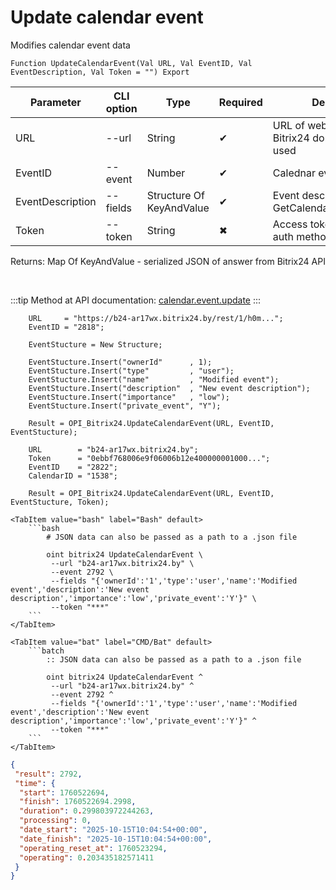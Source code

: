 ﻿---
sidebar_position: 2
description: Update calendar event and other functions to work with Bitrix24 in the Open Integration Package, a free open-source integration library for 1C:Enterprise 8, OneScript and CLI
keywords: [1C, 1С, 1С:Enterprise, 1С:Enterprise 8.3, API, Integration, Services, Exchange, OneScript, CLI, Bitrix24]
---


# Update calendar event
 Modifies calendar event data



`Function UpdateCalendarEvent(Val URL, Val EventID, Val EventDescription, Val Token = "") Export`

  | Parameter | CLI option | Type | Required | Description |
  |-|-|-|-|-|
  | URL | --url | String | &#x2714; | URL of webhook or a Bitrix24 domain, when token used |
  | EventID | --event | Number | &#x2714; | Calednar event ID |
  | EventDescription | --fields | Structure Of KeyAndValue | &#x2714; | Event description. See GetCalendarEventsStructure |
  | Token | --token | String | &#x2716; | Access token, when app auth method used |

  
  Returns:  Map Of KeyAndValue - serialized JSON of answer from Bitrix24 API

<br/>

:::tip
Method at API documentation: [calendar.event.update](https://apidocs.bitrix24.ru/api-reference/calendar/calendar-event/calendar-event-update.html)
:::
<br/>


```bsl title="1C:Enterprise/OneScript code example"
    URL     = "https://b24-ar17wx.bitrix24.by/rest/1/h0m...";
    EventID = "2818";

    EventStucture = New Structure;

    EventStucture.Insert("ownerId"      , 1);
    EventStucture.Insert("type"         , "user");
    EventStucture.Insert("name"         , "Modified event");
    EventStucture.Insert("description"  , "New event description");
    EventStucture.Insert("importance"   , "low");
    EventStucture.Insert("private_event", "Y");

    Result = OPI_Bitrix24.UpdateCalendarEvent(URL, EventID, EventStucture);

    URL        = "b24-ar17wx.bitrix24.by";
    Token      = "0ebbf768006e9f06006b12e400000001000...";
    EventID    = "2822";
    CalendarID = "1538";

    Result = OPI_Bitrix24.UpdateCalendarEvent(URL, EventID, EventStucture, Token);
```
 

 <Tabs>
  
    <TabItem value="bash" label="Bash" default>
        ```bash
            # JSON data can also be passed as a path to a .json file
            
            oint bitrix24 UpdateCalendarEvent \
             --url "b24-ar17wx.bitrix24.by" \
             --event 2792 \
             --fields "{'ownerId':'1','type':'user','name':'Modified event','description':'New event description','importance':'low','private_event':'Y'}" \
             --token "***"
        ```
    </TabItem>
  
    <TabItem value="bat" label="CMD/Bat" default>
        ```batch
            :: JSON data can also be passed as a path to a .json file
            
            oint bitrix24 UpdateCalendarEvent ^
             --url "b24-ar17wx.bitrix24.by" ^
             --event 2792 ^
             --fields "{'ownerId':'1','type':'user','name':'Modified event','description':'New event description','importance':'low','private_event':'Y'}" ^
             --token "***"
        ```
    </TabItem>
</Tabs>


```json title="Result"
{
 "result": 2792,
 "time": {
  "start": 1760522694,
  "finish": 1760522694.2998,
  "duration": 0.299803972244263,
  "processing": 0,
  "date_start": "2025-10-15T10:04:54+00:00",
  "date_finish": "2025-10-15T10:04:54+00:00",
  "operating_reset_at": 1760523294,
  "operating": 0.203435182571411
 }
}
```
